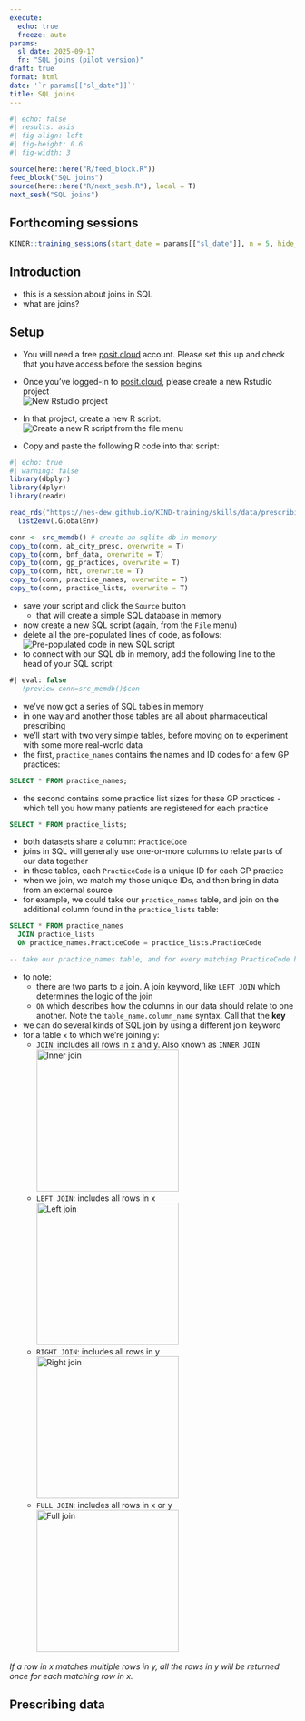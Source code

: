 ```yaml
---
execute: 
  echo: true
  freeze: auto
params:
  sl_date: 2025-09-17
  fn: "SQL joins (pilot version)"
draft: true
format: html
date: '`r params[["sl_date"]]`'
title: SQL joins
---
```


::: {.content-visible unless-format="revealjs"}

```r
#| echo: false
#| results: asis
#| fig-align: left
#| fig-height: 0.6
#| fig-width: 3

source(here::here("R/feed_block.R"))
feed_block("SQL joins")
source(here::here("R/next_sesh.R"), local = T)
next_sesh("SQL joins")
```
:::

::: {.content-visible when-format="revealjs"}
## Forthcoming sessions
```r
KINDR::training_sessions(start_date = params[["sl_date"]], n = 5, hide_area = T)
```
:::


<!-- + [test link](data/prescribing_data.rds) -->


## Introduction

+ this is a session about joins in SQL
+ what are joins? 

## Setup 

* You will need a free [posit.cloud](https://posit.cloud/) account. Please set this up and check that you have access before the session begins
* Once you've logged-in to [posit.cloud](https://posit.cloud/), please create a new Rstudio project </br>![New Rstudio project](src/images/sql_intro_create_project.png)
* In that project, create a new R script: </br>![Create a new R script from the file menu](src/images/sql_intro_create_script.png)

* Copy and paste the following R code into that script:

```r
#| echo: true
#| warning: false
library(dbplyr)
library(dplyr)
library(readr)

read_rds("https://nes-dew.github.io/KIND-training/skills/data/prescribing_data.rds") |>
  list2env(.GlobalEnv)

conn <- src_memdb() # create an sqlite db in memory
copy_to(conn, ab_city_presc, overwrite = T)
copy_to(conn, bnf_data, overwrite = T)
copy_to(conn, gp_practices, overwrite = T)
copy_to(conn, hbt, overwrite = T)
copy_to(conn, practice_names, overwrite = T)
copy_to(conn, practice_lists, overwrite = T)
```

* save your script and click the `Source` button
    * that will create a simple SQL database in memory
* now create a new SQL script (again, from the `File` menu)
* delete all the pre-populated lines of code, as follows: </br>![Pre-populated code in new SQL script](src/images/new_sql.png)
* to connect with our SQL db in memory, add the following line to the head of your SQL script:

```sql
#| eval: false
-- !preview conn=src_memdb()$con
```

* we've now got a series of SQL tables in memory
* in one way and another those tables are all about pharmaceutical prescribing
* we'll start with two very simple tables, before moving on to experiment with some more real-world data
* the first, `practice_names` contains the names and ID codes for a few GP practices:

```sql
SELECT * FROM practice_names;
```

* the second contains some practice list sizes for these GP practices - which tell you how many patients are registered for each practice

```sql
SELECT * FROM practice_lists;
```

* both datasets share a column: `PracticeCode`
* joins in SQL will generally use one-or-more columns to relate parts of our data together
* in these tables, each `PracticeCode` is a unique ID for each GP practice
* when we join, we match my those unique IDs, and then bring in data from an external source
* for example, we could take our `practice_names` table, and join on the additional column found in the `practice_lists` table:


```sql
SELECT * FROM practice_names 
  JOIN practice_lists 
  ON practice_names.PracticeCode = practice_lists.PracticeCode

-- take our practice_names table, and for every matching PracticeCode bring in the other column(s) from practice_lists
```

* to note:
  * there are two parts to a join. A join keyword, like `LEFT JOIN` which determines the logic of the join
  * `ON` which describes how the columns in our data should relate to one another. Note the `table_name.column_name` syntax. Call that the **key**
* we can do several kinds of SQL join by using a different join keyword
+ for a table `x` to which we're joining `y`:
  + `JOIN`: includes all rows in x and y. Also known as `INNER JOIN`  \n ![Inner join](../src/images/inner.png){height="250px"}
  + `LEFT JOIN`: includes all rows in x  \n ![Left join](../src/images/left.png){height="250px"}
  + `RIGHT JOIN`: includes all rows in y  \n ![Right join](../src/images/right.png){height="250px"}
  + `FULL JOIN`: includes all rows in x or y   \n![Full join](../src/images/full.png){height="250px"}

*If a row in x matches multiple rows in y, all the rows in y will be returned once for each matching row in x.*

## Prescribing data


